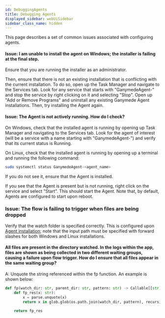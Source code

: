 ```yaml
---
id: DebuggingAgents
title: Debugging Agents
displayed_sidebar: webUiSidebar
sidebar_class_name: hidden
---
```



This page describes a set of common issues associated with configuring agents.

#### Issue: I am unable to install the agent on Windows; the installer is failing at the final step.

Ensure that you are running the installer as an administrator.  

Then, ensure that there is not an existing installation that is conflicting with the current installation.  To do so, open up the Task Manager and navigate to the Services tab.  Look for any service that starts with "GanymedeAgent-" and stop the service by right clicking on it and selecting "Stop".  Open up "Add or Remove Programs" and uninstall any existing Ganymede Agent installations.  Then, try installing the Agent again.

#### Issue: The Agent is not actively running.  How do I check?

On Windows, check that the installed agent is running by opening up Task Manager and navigating to the Services tab.  Look for the agent of interest (will be a service with a name starting with "GanymedeAgent-") and verify that its current status is Running.  

On Linux, check that the installed agent is running by opening up a terminal and running the following command:

```bash
sudo systemctl status GanymedeAgent-<agent_name>
```

If you do not see it, ensure that the Agent is installed.

If you see that the Agent is present but is not running, right click on the service and select "Start".  This should start the Agent.  Note that, by default, Agents are configured to start upon reboot.

### Issue: The flow is failing to trigger when files are being dropped

Verify that the watch folder is specified correctly.  This is configured upon [Agent installation](./Agent#windows-installation); note that the input path must be specified with forward slashes for both Windows and Linux installations.

#### All files are present in the directory watched.  In the logs within the app, files are shown as being collected in two different waiting groups, causing a failure upon flow trigger.  How do I ensure that all files appear in the same waiting group?

A: Unquote the string referenced within the fp function.  An example is shown below:

```python
def fp(watch_dir: str, parent_dir: str, pattern: str) -> Callable[[str], bool]:
    def fp_res(x: str):
        x = parse.unquote(x)
        return x in glob.glob(os.path.join(watch_dir, pattern), recursive=True)

    return fp_res
```


